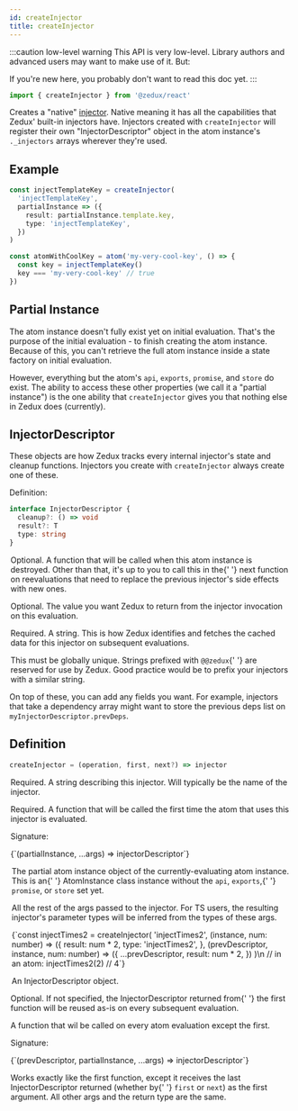 ```yaml
---
id: createInjector
title: createInjector
---
```



:::caution low-level warning
This API is very low-level. Library authors and advanced users may want to make use of it. But:

If you're new here, you probably don't want to read this doc yet.
:::

```ts
import { createInjector } from '@zedux/react'
```

Creates a "native" [injector](../glossary#injector). Native meaning it has all the capabilities that Zedux' built-in injectors have. Injectors created with `createInjector` will register their own "InjectorDescriptor" object in the atom instance's `._injectors` arrays wherever they're used.

## Example

```ts
const injectTemplateKey = createInjector(
  'injectTemplateKey',
  partialInstance => ({
    result: partialInstance.template.key,
    type: 'injectTemplateKey',
  })
)

const atomWithCoolKey = atom('my-very-cool-key', () => {
  const key = injectTemplateKey()
  key === 'my-very-cool-key' // true
})
```

## Partial Instance

The atom instance doesn't fully exist yet on initial evaluation. That's the purpose of the initial evaluation - to finish creating the atom instance. Because of this, you can't retrieve the full atom instance inside a state factory on initial evaluation.

However, everything but the atom's `api`, `exports`, `promise`, and `store` do exist. The ability to access these other properties (we call it a "partial instance") is the one ability that `createInjector` gives you that nothing else in Zedux does (currently).

## InjectorDescriptor

These objects are how Zedux tracks every internal injector's state and cleanup functions. Injectors you create with `createInjector` always create one of these.

Definition:

```ts
interface InjectorDescriptor {
  cleanup?: () => void
  result?: T
  type: string
}
```

<Legend>
  <Item name="cleanup">
    <p>
      Optional. A function that will be called when this atom instance is
      destroyed. Other than that, it's up to you to call this in the{' '}
      <Link to="#next">next function</Link> on reevaluations that need to
      replace the previous injector's side effects with new ones.
    </p>
  </Item>
  <Item name="result">
    <p>
      Optional. The value you want Zedux to return from the injector invocation
      on this evaluation.
    </p>
  </Item>
  <Item name="type">
    <p>
      Required. A string. This is how Zedux identifies and fetches the cached
      data for this injector on subsequent evaluations.
    </p>
    <p>
      This must be globally unique. Strings prefixed with <code>@@zedux</code>{' '}
      are reserved for use by Zedux. Good practice would be to prefix your
      injectors with a similar string.
    </p>
  </Item>
</Legend>

On top of these, you can add any fields you want. For example, injectors that take a dependency array might want to store the previous deps list on `myInjectorDescriptor.prevDeps`.

## Definition

```ts
createInjector = (operation, first, next?) => injector
```

<Legend>
  <Item name="operation">
    <p>
      Required. A string describing this injector. Will typically be the name of
      the injector.
    </p>
  </Item>
  <Item name="first">
    <p>
      Required. A function that will be called the first time the atom that uses
      this injector is evaluated.
    </p>
    <p>Signature:</p>
    <Ts>{`(partialInstance, ...args) => injectorDescriptor`}</Ts>
    <Legend>
      <Item name="partialInstance">
        <p>
          The partial atom instance object of the currently-evaluating atom
          instance. This is an{' '}
          <Link to="../classes/AtomInstance">AtomInstance</Link> class instance
          without the <code>api</code>, <code>exports</code>,{' '}
          <code>promise</code>, or <code>store</code> set yet.
        </p>
      </Item>
      <Item name="...args">
        <p>
          All the rest of the args passed to the injector. For TS users, the
          resulting injector's parameter types will be inferred from the types
          of these args.
        </p>
        <Ts>{`const injectTimes2 = createInjector(
  'injectTimes2',
  (instance, num: number) => ({
    result: num * 2,
    type: 'injectTimes2',
  },
  (prevDescriptor, instance, num: number) => ({
    ...prevDescriptor,
    result: num * 2,
  })
)\n
// in an atom:
injectTimes2(2) // 4`}</Ts>
      </Item>
      <Item name="Returns">
        <p>
          An <Link to="#injectordescriptor">InjectorDescriptor</Link> object.
        </p>
      </Item>
    </Legend>
  </Item>
  <Item name="next">
    <p>
      Optional. If not specified, the InjectorDescriptor returned from{' '}
      <Link to="#first">the first function</Link> will be reused as-is on every
      subsequent evaluation.
    </p>
    <p>
      A function that wil be called on every atom evaluation except the first.
    </p>
    <p>Signature:</p>
    <Ts>{`(prevDescriptor, partialInstance, ...args) => injectorDescriptor`}</Ts>
    <p>
      Works exactly like <Link to="#first">the first function</Link>, except it
      receives the last InjectorDescriptor returned (whether by{' '}
      <code>first</code> or <code>next</code>) as the first argument. All other
      args and the return type are the same.
    </p>
  </Item>
</Legend>
